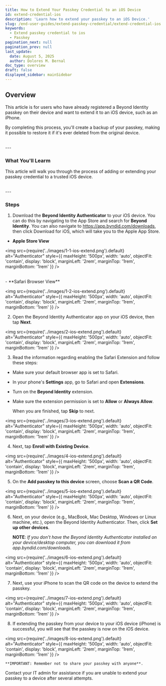 ```yaml
---
title: How to Extend Your Passkey Credential to an iOS Device
id: extend-credential-ios
description: 'Learn how to extend your passkey to an iOS Device.'
slug: /end-user-guides/extend-passkey-credential/extend-credential-ios
keywords:
  - Extend passkey credential to ios
  - Passkey
pagination_next: null
pagination_prev: null
last_update:
  date: August 5, 2025
  author: Dolores M. Bernal
doc_type: overview
draft: false
displayed_sidebar: mainSidebar
---
```


## Overview

This article is for users who have already registered a Beyond Identity passkey on their device and want to extend it to an iOS device, such as an iPhone.

By completing this process, you'll create a backup of your passkey, making it possible to restore it if it's ever deleted from the original device.

<br/>
---

### What You'll Learm
This article will walk you through the process of adding or extending your passkey credential to a trusted iOS device. 


<br/>
---

### Steps

1. Download the **Beyond Identity Authenticator** to your iOS device. You can do this by navigating to the App Store and search for **Beyond Identity**. You can also navigate to https://app.byndid.com/downloads, then click Download for iOS, which will take you to the Apple App Store.

- **Apple Store View**

<img
  src={require('../images/1-1-ios-extend.png').default}
   alt="Authenticator"
      style={{
        maxHeight: '500px',
        width: 'auto',
        objectFit: 'contain',
        display: 'block',
        marginLeft: '2rem',
        marginTop: '1rem',
        marginBottom: '1rem'
      }}
/>

<br/>
- **Safari Browser View**

<img
  src={require('../images/1-2-ios-extend.png').default}
   alt="Authenticator"
      style={{
        maxHeight: '500px',
        width: 'auto',
        objectFit: 'contain',
        display: 'block',
        marginLeft: '2rem',
        marginTop: '1rem',
        marginBottom: '1rem'
      }}
/>

2. Open the Beyond Identity Authenticator app on your iOS device, then tap **Next**.

<img
  src={require('../images/2-ios-extend.png').default}
   alt="Authenticator"
      style={{
        maxHeight: '500px',
        width: 'auto',
        objectFit: 'contain',
        display: 'block',
        marginLeft: '2rem',
        marginTop: '1rem',
        marginBottom: '1rem'
      }}
/>


3. Read the information regarding enabling the Safari Extension and follow these steps:

  - Make sure your default browser app is set to Safari.
  - In your phone's **Settings** app, go to Safari and open **Extensions**.
  - Turn on the **Beyond Identity** extension.
  - Make sure the extension permission is set to **Allow** or **Always Allow**.

    When you are finished, tap **Skip** to next.  

<img
  src={require('../images/3-ios-extend.png').default}
   alt="Authenticator"
      style={{
        maxHeight: '500px',
        width: 'auto',
        objectFit: 'contain',
        display: 'block',
        marginLeft: '2rem',
        marginTop: '1rem',
        marginBottom: '1rem'
      }}
/>

4. Next, tap **Enroll with Existing Device**.

<img
  src={require('../images/4-ios-extend.png').default}
   alt="Authenticator"
      style={{
        maxHeight: '500px',
        width: 'auto',
        objectFit: 'contain',
        display: 'block',
        marginLeft: '2rem',
        marginTop: '1rem',
        marginBottom: '1rem'
      }}
/>

5. On the **Add passkey to this device** screen, choose **Scan a QR Code**. 

<img
  src={require('../images/5-ios-extend.png').default}
   alt="Authenticator"
      style={{
        maxHeight: '500px',
        width: 'auto',
        objectFit: 'contain',
        display: 'block',
        marginLeft: '2rem',
        marginTop: '1rem',
        marginBottom: '1rem'
      }}
/>



6. Next, on your device (e.g., MacBook, Mac Desktop, Windows or Linux machine, etc.), open the Beyond Identity Authenticator. Then, click **Set up other devices**.

    **NOTE**: *If you don’t have the Beyond Identity Authenticator installed on your device/desktop computer, you can download it from app.byndid.com/downloads.*

<img
  src={require('../images/6-ios-extend.png').default}
   alt="Authenticator"
      style={{
        maxHeight: '500px',
        width: 'auto',
        objectFit: 'contain',
        display: 'block',
        marginLeft: '2rem',
        marginTop: '1rem',
        marginBottom: '1rem'
      }}
/>

7. Next, use your iPhone to scan the QR code on the device to extend the passkey.

<img
  src={require('../images/7-ios-extend.png').default}
   alt="Authenticator"
      style={{
        maxHeight: '500px',
        width: 'auto',
        objectFit: 'contain',
        display: 'block',
        marginLeft: '2rem',
        marginTop: '1rem',
        marginBottom: '1rem'
      }}
/>

8. If extending the passkey from your device to your iOS device (iPhone) is successful, you will see that the passkey is now on the iOS device.

<img
  src={require('../images/8-ios-extend.png').default}
   alt="Authenticator"
      style={{
        maxHeight: '500px',
        width: 'auto',
        objectFit: 'contain',
        display: 'block',
        marginLeft: '2rem',
        marginTop: '1rem',
        marginBottom: '1rem'
      }}
/>

    **IMPORTANT: Remember not to share your passkey with anyone**.

Contact your IT admin for assistance if you are unable to extend your passkey to a device after several attempts. 

<br/>
<br/>
<br/>
<br/>